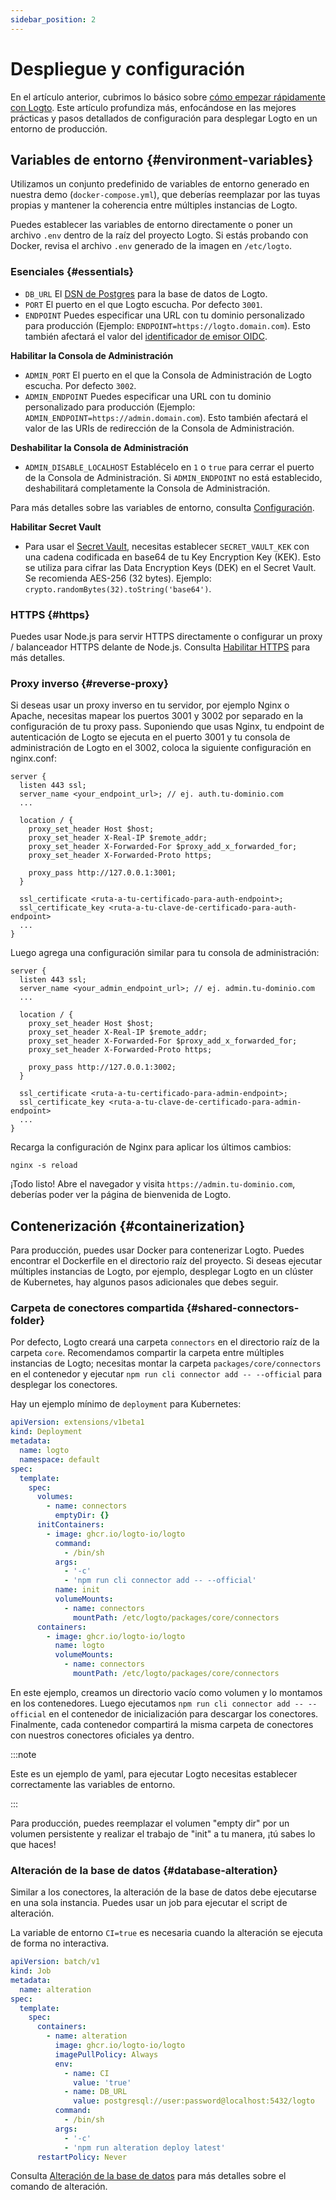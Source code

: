 ```yaml
---
sidebar_position: 2
---
```


# Despliegue y configuración

En el artículo anterior, cubrimos lo básico sobre [cómo empezar rápidamente con Logto](/logto-oss/get-started-with-oss). Este artículo profundiza más, enfocándose en las mejores prácticas y pasos detallados de configuración para desplegar Logto en un entorno de producción.

## Variables de entorno \{#environment-variables}

Utilizamos un conjunto predefinido de variables de entorno generado en nuestra demo (`docker-compose.yml`), que deberías reemplazar por las tuyas propias y mantener la coherencia entre múltiples instancias de Logto.

Puedes establecer las variables de entorno directamente o poner un archivo `.env` dentro de la raíz del proyecto Logto. Si estás probando con Docker, revisa el archivo `.env` generado de la imagen en `/etc/logto`.

### Esenciales \{#essentials}

- `DB_URL` El [DSN de Postgres](https://www.postgresql.org/docs/14/libpq-connect.html#id-1.7.3.8.3.6) para la base de datos de Logto.
- `PORT` El puerto en el que Logto escucha. Por defecto `3001`.
- `ENDPOINT` Puedes especificar una URL con tu dominio personalizado para producción (Ejemplo: `ENDPOINT=https://logto.domain.com`). Esto también afectará el valor del [identificador de emisor OIDC](https://openid.net/specs/openid-connect-core-1_0.html#IssuerIdentifier).

**Habilitar la Consola de Administración**

- `ADMIN_PORT` El puerto en el que la Consola de Administración de Logto escucha. Por defecto `3002`.
- `ADMIN_ENDPOINT` Puedes especificar una URL con tu dominio personalizado para producción (Ejemplo: `ADMIN_ENDPOINT=https://admin.domain.com`). Esto también afectará el valor de las URIs de redirección de la Consola de Administración.

**Deshabilitar la Consola de Administración**

- `ADMIN_DISABLE_LOCALHOST` Establécelo en `1` o `true` para cerrar el puerto de la Consola de Administración. Si `ADMIN_ENDPOINT` no está establecido, deshabilitará completamente la Consola de Administración.

Para más detalles sobre las variables de entorno, consulta [Configuración](/concepts/core-service/configuration/).

**Habilitar Secret Vault**

- Para usar el [Secret Vault](/secret-vault), necesitas establecer `SECRET_VAULT_KEK` con una cadena codificada en base64 de tu Key Encryption Key (KEK). Esto se utiliza para cifrar las Data Encryption Keys (DEK) en el Secret Vault. Se recomienda AES-256 (32 bytes). Ejemplo: `crypto.randomBytes(32).toString('base64')`.

### HTTPS \{#https}

Puedes usar Node.js para servir HTTPS directamente o configurar un proxy / balanceador HTTPS delante de Node.js. Consulta [Habilitar HTTPS](/concepts/core-service/configuration/#enabling-https) para más detalles.

### Proxy inverso \{#reverse-proxy}

Si deseas usar un proxy inverso en tu servidor, por ejemplo Nginx o Apache, necesitas mapear los puertos 3001 y 3002 por separado en la configuración de tu proxy pass. Suponiendo que usas Nginx, tu endpoint de autenticación de Logto se ejecuta en el puerto 3001 y tu consola de administración de Logto en el 3002, coloca la siguiente configuración en nginx.conf:

```
server {
  listen 443 ssl;
  server_name <your_endpoint_url>; // ej. auth.tu-dominio.com
  ...

  location / {
    proxy_set_header Host $host;
    proxy_set_header X-Real-IP $remote_addr;
    proxy_set_header X-Forwarded-For $proxy_add_x_forwarded_for;
    proxy_set_header X-Forwarded-Proto https;

    proxy_pass http://127.0.0.1:3001;
  }

  ssl_certificate <ruta-a-tu-certificado-para-auth-endpoint>;
  ssl_certificate_key <ruta-a-tu-clave-de-certificado-para-auth-endpoint>
  ...
}
```

Luego agrega una configuración similar para tu consola de administración:

```
server {
  listen 443 ssl;
  server_name <your_admin_endpoint_url>; // ej. admin.tu-dominio.com
  ...

  location / {
    proxy_set_header Host $host;
    proxy_set_header X-Real-IP $remote_addr;
    proxy_set_header X-Forwarded-For $proxy_add_x_forwarded_for;
    proxy_set_header X-Forwarded-Proto https;

    proxy_pass http://127.0.0.1:3002;
  }

  ssl_certificate <ruta-a-tu-certificado-para-admin-endpoint>;
  ssl_certificate_key <ruta-a-tu-clave-de-certificado-para-admin-endpoint>
  ...
}
```

Recarga la configuración de Nginx para aplicar los últimos cambios:

```
nginx -s reload
```

¡Todo listo! Abre el navegador y visita `https://admin.tu-dominio.com`, deberías poder ver la página de bienvenida de Logto.

## Contenerización \{#containerization}

Para producción, puedes usar Docker para contenerizar Logto. Puedes encontrar el Dockerfile en el directorio raíz del proyecto. Si deseas ejecutar múltiples instancias de Logto, por ejemplo, desplegar Logto en un clúster de Kubernetes, hay algunos pasos adicionales que debes seguir.

### Carpeta de conectores compartida \{#shared-connectors-folder}

Por defecto, Logto creará una carpeta `connectors` en el directorio raíz de la carpeta `core`. Recomendamos compartir la carpeta entre múltiples instancias de Logto; necesitas montar la carpeta `packages/core/connectors` en el contenedor y ejecutar `npm run cli connector add -- --official` para desplegar los conectores.

Hay un ejemplo mínimo de `deployment` para Kubernetes:

```yaml
apiVersion: extensions/v1beta1
kind: Deployment
metadata:
  name: logto
  namespace: default
spec:
  template:
    spec:
      volumes:
        - name: connectors
          emptyDir: {}
      initContainers:
        - image: ghcr.io/logto-io/logto
          command:
            - /bin/sh
          args:
            - '-c'
            - 'npm run cli connector add -- --official'
          name: init
          volumeMounts:
            - name: connectors
              mountPath: /etc/logto/packages/core/connectors
      containers:
        - image: ghcr.io/logto-io/logto
          name: logto
          volumeMounts:
            - name: connectors
              mountPath: /etc/logto/packages/core/connectors
```

En este ejemplo, creamos un directorio vacío como volumen y lo montamos en los contenedores. Luego ejecutamos `npm run cli connector add -- --official` en el contenedor de inicialización para descargar los conectores. Finalmente, cada contenedor compartirá la misma carpeta de conectores con nuestros conectores oficiales ya dentro.

:::note

Este es un ejemplo de yaml, para ejecutar Logto necesitas establecer correctamente las variables de entorno.

:::

Para producción, puedes reemplazar el volumen "empty dir" por un volumen persistente y realizar el trabajo de "init" a tu manera, ¡tú sabes lo que haces!

### Alteración de la base de datos \{#database-alteration}

Similar a los conectores, la alteración de la base de datos debe ejecutarse en una sola instancia. Puedes usar un job para ejecutar el script de alteración.

La variable de entorno `CI=true` es necesaria cuando la alteración se ejecuta de forma no interactiva.

```yaml
apiVersion: batch/v1
kind: Job
metadata:
  name: alteration
spec:
  template:
    spec:
      containers:
        - name: alteration
          image: ghcr.io/logto-io/logto
          imagePullPolicy: Always
          env:
            - name: CI
              value: 'true'
            - name: DB_URL
              value: postgresql://user:password@localhost:5432/logto
          command:
            - /bin/sh
          args:
            - '-c'
            - 'npm run alteration deploy latest'
      restartPolicy: Never
```

Consulta [Alteración de la base de datos](/logto-oss/using-cli/database-alteration/) para más detalles sobre el comando de alteración.
